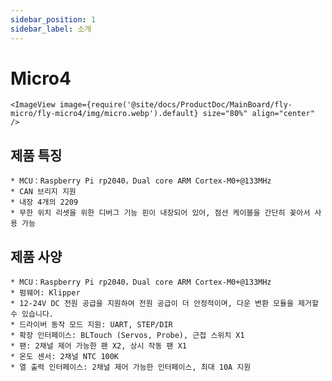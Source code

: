 ```yaml
---
sidebar_position: 1
sidebar_label: 소개
---
```


# Micro4

    <ImageView image={require('@site/docs/ProductDoc/MainBoard/fly-micro/fly-micro4/img/micro.webp').default} size="80%" align="center" />

## 제품 특징

    * MCU：Raspberry Pi rp2040，Dual core ARM Cortex-M0+@133MHz
    * CAN 브리지 지원
    * 내장 4개의 2209
    * 무한 위치 리셋을 위한 디버그 기능 핀이 내장되어 있어, 점선 케이블을 간단히 꽂아서 사용 가능

## 제품 사양

    * MCU：Raspberry Pi rp2040，Dual core ARM Cortex-M0+@133MHz
    * 펌웨어: Klipper
    * 12-24V DC 전원 공급을 지원하여 전원 공급이 더 안정적이며, 다운 변환 모듈을 제거할 수 있습니다.
    * 드라이버 동작 모드 지원: UART, STEP/DIR
    * 확장 인터페이스: BLTouch (Servos, Probe), 근접 스위치 X1
    * 팬: 2채널 제어 가능한 팬 X2, 상시 작동 팬 X1
    * 온도 센서: 2채널 NTC 100K
    * 열 출력 인터페이스: 2채널 제어 가능한 인터페이스, 최대 10A 지원
